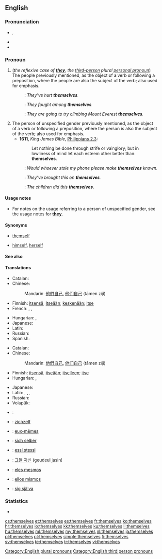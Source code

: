 ==English==

===Pronunciation===
* {{IPA|/ðɛmˈsɛlvz/|/ðəmˈsɛlvz/|lang=en}}, {{X-SAMPA|/DEm"sElvz/|/D@m"sElvz/}}
* {{audio|En-us-themselves.ogg|Audio (US)}}
* {{hyphenation|them|selves}}

===Pronoun===
{{en-pron|desc=personal pronoun}}

# (''the reflexive case of '''[[they]]''', the [[third-person]] plural [[personal pronoun]]'') The people previously mentioned, as the object of a verb or following a preposition, where the people are also the subject of the verb; also used for emphasis.
#: {{qualifier|reflexively}}: ''They’ve hurt '''themselves'''.''
#: {{qualifier|after a preposition}}: ''They fought among '''themselves'''.''
#: {{qualifier|for emphasis}}: ''They are going to try climbing Mount Everest '''themselves'''.''
# The person of unspecified gender previously mentioned, as the object of a verb or following a preposition, where the person is also the subject of the verb; also used for emphasis.
#* '''1611''', ''King James Bible'', [[s:Bible (King James)/Philippians#Chapter 2|Philippians 2.3]]:
#*: Let nothing be done through strife or vainglory; but in lowliness of mind let each esteem other better than '''themselves'''.
#: {{qualifier|reflexively}}: ''Would whoever stole my phone please make '''themselves''' known.''
#: {{qualifier|after a preposition}}: ''They’ve brought this on '''themselves'''.''
#: {{qualifier|for emphasis}}: ''The children did this '''themselves'''.''

====Usage notes====
* For notes on the usage referring to a person of unspecified gender, see the usage notes for '''[[they]]'''.

====Synonyms====
* {{sense|non-gender-specific, singular}} [[themself]]
* {{sense|gender-specific, singular}} [[himself]], [[herself]]

====See also====
{{English personal pronouns}}

====Translations====
{{trans-top|the reflexive case of they, the third-person plural personal pronoun}}
* Catalan: {{t+|ca|es}}
* Chinese:
*: Mandarin: [[他們]][[自己]], [[他们]][[自己]] (tāmen zìjǐ)
* Finnish: [[itse|itsensä]], [[itse|itseään]]; [[keskenään]]; [[itse]]
* French: {{qualifier|reflexive}} {{t+|fr|se}}, {{qualifier|for emphasis}} {{t+|fr|eux-mêmes|m}}, {{qualifier|for emphasis}} {{t+|fr|elles-mêmes}}
{{trans-mid}}
* Hungarian: {{t+|hu|maguk}}, {{t+|hu|magukat}}
* Japanese: {{t-|ja|彼ら自身|tr=karera-jishin}}
* Latin: {{t-|la|ipsi}}
* Russian: {{t+|ru|себя|tr=s'eb'á}}
* Spanish: {{t-|es|ellos mismos}}
{{trans-bottom}}

{{trans-top|the persons of unspecified gender previously mentioned, as the object of a verb or following a preposition}}
* Catalan: {{t-|ca|mateix|alt=mateixos}}
* Chinese:
*: Mandarin: [[他們]][[自己]], [[他们]][[自己]] (tāmen zìjǐ)
* Finnish: [[itse|itsensä]], [[itse|itseään]]; [[itse|itselleen]]; [[itse]]
* Hungarian: {{t-|hu|önmaguk}}, {{t-|hu|önmagukat}}
{{trans-mid}}
* Japanese: {{t-|ja|彼ら自身|tr=karera-jishin}}
* Latin: {{qualifier|acc}} {{t-|la|ipsos|m}}, {{qualifier|acc}} {{t-|la|ipsas|f}}, {{qualifier|acc}} {{t-|la|ipsa|n}}, {{qualifier|dative and ablative}} {{t-|la|ipsis|m|f|n}}
* Russian: {{t+|ru|себя|tr=s'eb'á}}
* Volapük: {{t-|vo|okis}}
{{trans-bottom}}

{{checktrans-top}}
* {{ttbc|ar}}: {{Arab|[[انفسهم]]}} {{unicode|(anfúsahum)}}
* {{ttbc|nl}}: [[zichzelf]]
* {{ttbc|fr}}: [[eux-mêmes]]
* {{ttbc|de}}: [[sich selber]]
{{trans-mid}}
* {{ttbc|it}}: [[essi stessi]]
* {{ttbc|ko}}: [[그들 자신]] (geudeul jasin)
* {{ttbc|pt}}: [[eles mesmos]]
* {{ttbc|es}}: [[ellos mismos]]
* {{ttbc|sv}}: [[sig själva]]
{{trans-bottom}}

===Statistics===
* {{rank|power|mother|often|266|themselves|half|certain|sent}}

[[Category:English plural pronouns]]
[[Category:English third person pronouns]]

[[cs:themselves]]
[[et:themselves]]
[[es:themselves]]
[[fr:themselves]]
[[ko:themselves]]
[[hr:themselves]]
[[io:themselves]]
[[kk:themselves]]
[[ku:themselves]]
[[li:themselves]]
[[hu:themselves]]
[[ml:themselves]]
[[my:themselves]]
[[nl:themselves]]
[[ja:themselves]]
[[pl:themselves]]
[[pt:themselves]]
[[simple:themselves]]
[[fi:themselves]]
[[sv:themselves]]
[[te:themselves]]
[[tr:themselves]]
[[vi:themselves]]